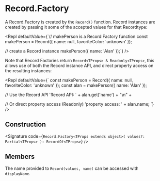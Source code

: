 
# Record.Factory

A Record.Factory is created by the `Record()` function. Record instances
are created by passing it some of the accepted values for that Recordtype:

<Repl defaultValue={`// makePerson is a Record Factory function
const makePerson = Record({ name: null, favoriteColor: 'unknown' });

// create a Record instance
makePerson({ name: 'Alan' });`} />

Note that Record Factories return `Record<TProps> & Readonly<TProps>`,
this allows use of both the Record instance API, and direct property
access on the resulting instances:

<Repl defaultValue={`
const makePerson = Record({ name: null, favoriteColor: 'unknown' });
const alan = makePerson({ name: 'Alan' });

// Use the Record API
'Record API: ' + alan.get('name') + "\\n" +

// Or direct property access (Readonly)
'property access: ' + alan.name;
`} />

## Construction

<MemberLabel label="Record.Factory" />

<Signature
  code={`Record.Factory<TProps extends object>(
    values?: Partial<TProps>
  ): RecordOf<TProps>`}
/>

## Members

<MemberLabel label="displayName" />

The name provided to `Record(values, name)` can be accessed with `displayName`.

<Signature code="displayName: string" />
